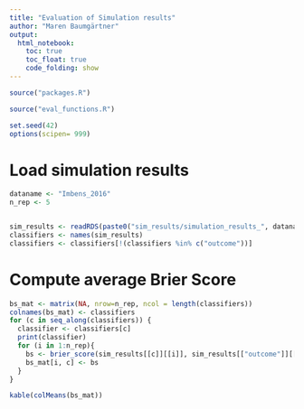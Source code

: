 ```yaml
---
title: "Evaluation of Simulation results"
author: "Maren Baumgärtner"
output: 
  html_notebook:
    toc: true
    toc_float: true
    code_folding: show
---
```


```r
source("packages.R")
```

```r
source("eval_functions.R")

set.seed(42)
options(scipen= 999)
```

# Load simulation results

```r
dataname <- "Imbens_2016"
n_rep <- 5


sim_results <- readRDS(paste0("sim_results/simulation_results_", dataname,"_", n_rep, ".rds"))
classifiers <- names(sim_results)
classifiers <- classifiers[!(classifiers %in% c("outcome"))]
```

# Compute average Brier Score

```r
bs_mat <- matrix(NA, nrow=n_rep, ncol = length(classifiers))
colnames(bs_mat) <- classifiers
for (c in seq_along(classifiers)) {
  classifier <- classifiers[c]
  print(classifier)
  for (i in 1:n_rep){
    bs <- brier_score(sim_results[[c]][[i]], sim_results[["outcome"]][[i]]$W, binary = FALSE)
    bs_mat[i, c] <- bs
  }
}
```

```r
kable(colMeans(bs_mat))
```
